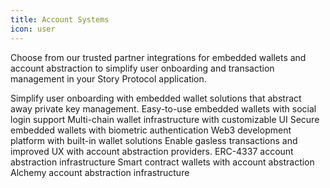 ```yaml
---
title: Account Systems
icon: user
---
```


Choose from our trusted partner integrations for embedded wallets and account
abstraction to simplify user onboarding and transaction management in your
Story Protocol application.

<Tabs>
<Tab title="Embedded Wallets">
Simplify user onboarding with embedded wallet solutions that abstract away private key management.

<CardGroup cols={2}>
<Card title="Privy" href="https://privy.io" img="/images/logos/privy.jpg">
Easy-to-use embedded wallets with social login support
</Card>
<Card title="Dynamic" href="https://dynamic.xyz" img="/images/logos/dynamic.png">
Multi-chain wallet infrastructure with customizable UI
</Card>
<Card title="Tomo" href="https://tomo.inc" img="/images/logos/tomo.jpg">
Secure embedded wallets with biometric authentication
</Card>
<Card title="Thirdweb" href="https://thirdweb.com" img="/images/logos/thirdweb.jpg">
Web3 development platform with built-in wallet solutions
</Card>
</CardGroup>
</Tab>

<Tab title="Account Abstraction">
Enable gasless transactions and improved UX with account abstraction providers.

<CardGroup cols={2}>
<Card title="Pimlico" href="https://pimlico.io" img="/images/logos/pimlico.jpg">
ERC-4337 account abstraction infrastructure
</Card>
<Card title="ZeroDev" href="https://zerodev.app" img="/images/logos/zerodev.jpg">
Smart contract wallets with account abstraction
</Card>
<Card title="Alchemy" href="https://alchemy.com" img="/images/logos/alchemy.jpg">
Alchemy account abstraction infrastructure
</Card>
</CardGroup>
</Tab>
</Tabs>

